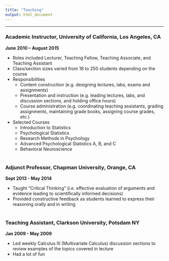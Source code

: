 ```yaml
---
title: "Teaching"
output: html_document
---
```


---

### Academic Instructor, University of California, Los Angeles, CA 
**June 2010 – August 2015**

* Roles included Lecturer, Teaching Fellow, Teaching Associate, and Teaching Assistant
* Class/section sizes varied from 18 to 250 students depending on the course
* Responsibilities
	* Content construction (e.g. designing lectures, labs, exams and assignments)
	* Presentation and instruction (e.g. leading lectures, labs, and discussion sections, and holding office hours)
	* Course administration (e.g. coordinating teaching assistants, grading assignments, maintaining grade books, assigning course grades, etc.)
* Selected Courses
	* Introduction to Statistics
	* Psychological Statistics
	* Research Methods in Psychology
	* Advanced Psychological Statistics A, B, and C 
	* Behavioral Neuroscience
<br><br>

### Adjunct Professor, Chapman University, Orange, CA
**Sept 2013 - May 2014**

* Taught "Critical Thinking" (i.e. effective evaluation of arguments and evidence leading to scientifically informed decisions) 
* Provided constructive feedback as students learned to express their reasoning orally and in writing
<br><br>

### Teaching Assistant, Clarkson University, Potsdam NY
**Jan 2009 - May 2009** 

* Led weekly Calculus III (Multivariate Calculus) discussion sections to review examples of the topics covered in lecture 
* Had a lot of fun